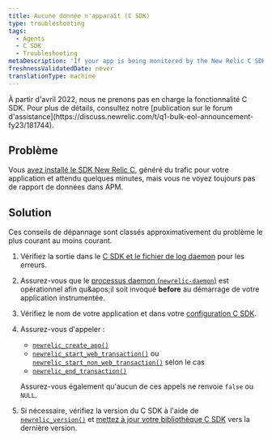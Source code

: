 ```yaml
---
title: Aucune donnée n'apparaît (C SDK)
type: troubleshooting
tags:
  - Agents
  - C SDK
  - Troubleshooting
metaDescription: 'If your app is being monitored by the New Relic C SDK but isn''t reporting data, follow these troubleshooting tips.'
freshnessValidatedDate: never
translationType: machine
---
```


<Callout variant="important" title="AVIS DE FIN DE VIE">
  À partir d&apos;avril 2022, nous ne prenons pas en charge la fonctionnalité C SDK. Pour plus de détails, consultez notre [publication sur le forum d&apos;assistance](https://discuss.newrelic.com/t/q1-bulk-eol-announcement-fy23/181744).
</Callout>

## Problème

Vous [avez installé le SDK New Relic C](/docs/install-c-agent-compile-link-your-code), généré du trafic pour votre application et attendu quelques minutes, mais vous ne voyez toujours pas de rapport de données dans APM.

## Solution

Ces conseils de dépannage sont classés approximativement du problème le plus courant au moins courant.

1. Vérifiez la sortie dans le [C SDK et le fichier de log daemon](/docs/generate-logs-troubleshooting-c-sdk) pour les erreurs.

2. Assurez-vous que le [processus daemon (`newrelic-daemon`)](/docs/install-c-sdk-compile-link-your-code#daemon) est opérationnel afin qu&amp;apos;il soit invoqué <DNT>**before**</DNT> au démarrage de votre application instrumentée.

3. Vérifiez le nom de votre application et <InlinePopover type="licenseKey" />dans votre [configuration C SDK](/docs/c-sdk-configuration).

4. Assurez-vous d&apos;appeler :

   * [`newrelic_create_app()`](https://newrelic.github.io/c-sdk/libnewrelic_8h.html#a61dd90439ae3cc5060021f6ab4701132)
   * [`newrelic_start_web_transaction()`](https://newrelic.github.io/c-sdk/libnewrelic_8h.html#adbf7c1fa57482f6e0a7f291e0b5ec80f) ou [`newrelic_start_non_web_transaction()`](https://newrelic.github.io/c-sdk/libnewrelic_8h.html#a88648cc287f8d7e371139dc3809b7afb) selon le cas
   * [`newrelic_end_transaction()`](https://newrelic.github.io/c-sdk/libnewrelic_8h.html#acbd88933d620c21b7b19f12b6f042da8)

   Assurez-vous également qu&apos;aucun de ces appels ne renvoie `false` ou `NULL`.

5. Si nécessaire, vérifiez la version du C SDK à l&apos;aide de [`newrelic_version()`](https://newrelic.github.io/c-sdk/libnewrelic_8h.html#a8aec87e54af38e466fc5f715ef591d10) et [mettez à jour votre bibliothèque C SDK](/docs/update-your-c-sdk-library) vers la dernière version.